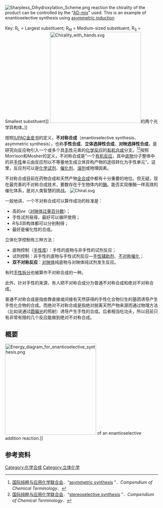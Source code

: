 {{refimprove|time=2014-08-04T09:56:06+00:00}}
[[File:Sharpless_Dihydroxylation_Scheme.png|thumb]] reaction the chirality of the product can be controlled by the "[[AD-mix|AD-mix]]" used. This is an example of enantioselective synthesis using [[asymmetric_induction|asymmetric induction]]<br><br>Key: R<sub>L</sub> = Largest substituent; R<sub>M</sub> = Medium-sized substituent; R<sub>S</sub> = Smallest substituent]]
[[File:Chirality_with_hands.svg|300px]]的两个光学异构体。]]

按照[[IUPAC|IUPAC]][[金皮书|金皮书]]的定义，'''不对称合成'''（enantioselective synthesis、asymmetric synthesis），也称'''手性合成'''、'''立体选择性合成'''、'''对映选择性合成'''，是研究向反应物引入一个或多个具[[手性|手性]]元素的[[化学反应|化学反应]]的[[有机合成|有机合成]]分支。<ref>[[国际纯粹与应用化学联合会|国际纯粹与应用化学联合会]]．“[http://goldbook.iupac.org/A00484.html asymmetric synthesis] {{Wayback|url=http://goldbook.iupac.org/A00484.html |date=20161105101638 }}”．''Compendium of Chemical Terminology''．</ref><ref>[[国际纯粹与应用化学联合会|国际纯粹与应用化学联合会]]．“[http://goldbook.iupac.org/S05990.html stereoselective synthesis] {{WebCite|url=https://www.webcitation.org/6EPbmnxHM?url=http://goldbook.iupac.org/S05990.html |date=20130213232421 |dateformat=iso }}”．''Compendium of Chemical Terminology''．</ref>按照Morrison和Mosher的定义，不对称合成是“一个[[有机反应|有机反应]]，其中[[底物|底物]]分子整体中的非[[手性|手性]]单元由反应剂以不等量地生成立体异构产物的途径转化为手性单元”。这里，反应剂可以是[[化学试剂|化学试剂]]、[[催化剂|催化剂]]、[[溶剂|溶剂]]或物理因素。

不对称合成目前在药物合成和天然产物[[全合成|全合成]]中都有十分重要的地位。但无疑，现在最完善的不对称合成技术，要数存在于生物体内的[[酶|酶]]。能否实现像酶一样高效的催化体系，是对人类智慧的挑战。
[[File:Chiral.svg|right]]

一般地讲，一个不对称合成可以算作成功的标准是：
*高的''ee''（[[对映体过量百分数|对映体过量百分数]]）；
*手性试剂易得，最好可以循环使用；
*''R''与''S''异构体都可以分别制得；
*最好是催化性的合成。

立体化学控制有三种方法：
*底物控制（[[手性库|手性库]]）：手性的底物与非手性的试剂反应；
*试剂控制：非手性的底物与手性试剂反应—[[手性辅助剂|手性辅助剂]]、[[不对称催化|不对称催化]]；
*'''双不对称反应'''：[[对映体|对映体]]纯底物与对映体纯试剂发生反应。
有时[[手性拆分|手性拆分]]也被算作不对称合成的一种。

此外，针对手性的来源，有人把不对称合成分为普通不对称合成和绝对不对称合成。

普通不对称合成是指依靠直接或间接有天然获得的手性化合物衍生的基团诱导产生手性化合物的合成。而绝对不对称合成是指绝对脱离天然产物来源而通过物理方法（比如说通过[[圆偏光|圆偏光]]的照射）诱导产生手性的合成。后者相当吃功夫，所以目前只有非常有限的几个反应能做到绝对不对称合成。

==概要==
[[File:Energy_diagram_for_enantioselective_synthesis.png|300px]] of an enantioselective addition reaction.]]

== 参考资料 ==
{{portal|化學|Nuvola apps edu science.svg}}
{{reflist}}

{{不对称合成}}
{{化學合成法}}

[[Category:化学合成|Category:化学合成]]
[[Category:立体化学|Category:立体化学]]
